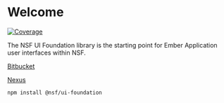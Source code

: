 
<Meta title="Welcome" />

# Welcome

[![Coverage](https://sonarqube.nsf.gov/api/project_badges/measure?project=nsf-ui-foundation&metric=coverage)](https://sonarqube.nsf.gov/dashboard?id=nsf-ui-foundation)

The NSF UI Foundation library is the starting point for Ember Application user interfaces
within NSF.

[Bitbucket](https://bitbucket.nsf.gov/projects/NSF-FE/repos/ui-foundation/browse)

[Nexus](https://dis-nexus.nsf.gov:8443/nexus/#browse/search/npm=format%3Dnpm%20AND%20group%3D%40nsf%20AND%20name.raw%3Dui-foundation)

```bash
npm install @nsf/ui-foundation
```
